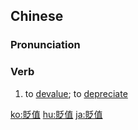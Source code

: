 {{also|贬值}}
==Chinese==
{{zh-forms|s=贬值}}

===Pronunciation===
{{zh-pron
|m=biǎnzhí
|c=bin2 zik6
|mn=pián-ta̍t/pián-ti̍t/pián-ta̍t
|cat=v
}}

===Verb===
{{zh-verb}}

# to [[devalue]]; to [[depreciate]]

{{zh-cat|Advanced}}

[[ko:貶值]]
[[hu:貶值]]
[[ja:貶值]]